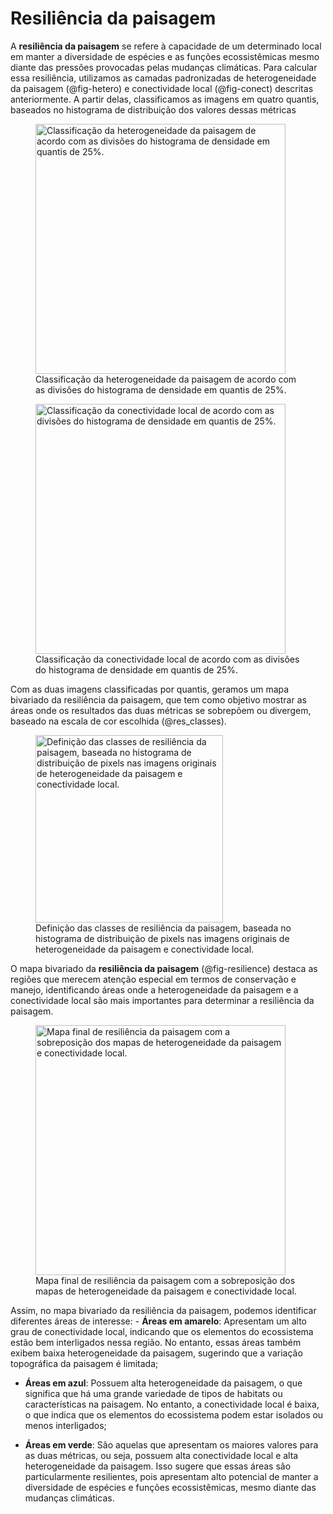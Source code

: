 # Resiliência da paisagem

A **resiliência da paisagem** se refere à capacidade de um determinado local em manter a diversidade de espécies e as funções ecossistêmicas mesmo diante das pressões provocadas pelas mudanças climáticas. Para calcular essa resiliência, utilizamos as camadas padronizadas de heterogeneidade da paisagem (@fig-hetero) e conectividade local (@fig-conect) descritas anteriormente. A partir delas, classificamos as imagens em quatro quantis, baseados no histograma de distribuição dos valores dessas métricas

![Classificação da heterogeneidade da paisagem de acordo com as divisões do histograma de densidade em quantis de 25%.](figs/Heterogeneity_bivariate.png){#fig-hetero width="400" fig-align="center"}

![Classificação da conectividade local de acordo com as divisões do histograma de densidade em quantis de 25%.](figs/Connectedness_bivariate.png){#fig-conect width="400" fig-align="center"}

<!-- Sugestão de colocar essas duas figuras lado a lado com uma legenda única indicando (a) e (b) -->

Com as duas imagens classificadas por quantis, geramos um mapa bivariado da resiliência da paisagem, que tem como objetivo mostrar as áreas onde os resultados das duas métricas se sobrepõem ou divergem, baseado na escala de cor escolhida (@res_classes).

![Definição das classes de resiliência da paisagem, baseada no histograma de distribuição de pixels nas imagens originais de heterogeneidade da paisagem e conectividade local.](figs/resilience_classes.png){#res_classes width="300" fig-align="center"}

<!-- Faltou numerar a figura; algumas figuras em outras abas também estão sem numeração; no de conectvididade lembro de não ter número -->

O mapa bivariado da **resiliência da paisagem** (@fig-resilience) destaca as regiões que merecem atenção especial em termos de conservação e manejo, identificando áreas onde a heterogeneidade da paisagem e a conectividade local são mais importantes para determinar a resiliência da paisagem.

![Mapa final de resiliência da paisagem com a sobreposição dos mapas de heterogeneidade da paisagem e conectividade local.](figs/Resilience_bivariate.png){#fig-resilience width="400" fig-align="center"}

Assim, no mapa bivariado da resiliência da paisagem, podemos identificar diferentes áreas de interesse:
<!-- Talvez inserir aqui a figura que Milena criou? -->
-   **Áreas em amarelo**: Apresentam um alto grau de conectividade local, indicando que os elementos do ecossistema estão bem interligados nessa região. No entanto, essas áreas também exibem baixa heterogeneidade da paisagem, sugerindo que a variação topográfica da paisagem é limitada;

-   **Áreas em azul**: Possuem alta heterogeneidade da paisagem, o que significa que há uma grande variedade de tipos de habitats ou características na paisagem. No entanto, a conectividade local é baixa, o que indica que os elementos do ecossistema podem estar isolados ou menos interligados;

-   **Áreas em verde**: São aquelas que apresentam os maiores valores para as duas métricas, ou seja, possuem alta conectividade local e alta heterogeneidade da paisagem. Isso sugere que essas áreas são particularmente resilientes, pois apresentam alto potencial de manter a diversidade de espécies e funções ecossistêmicas, mesmo diante das mudanças climáticas.

